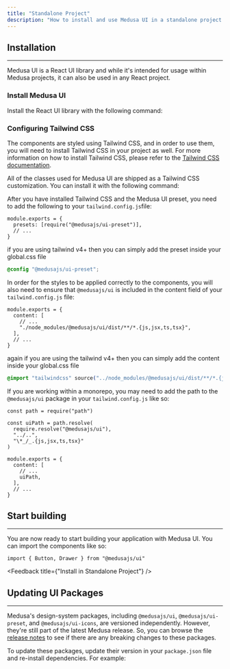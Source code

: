 ```yaml
---
title: "Standalone Project"
description: "How to install and use Medusa UI in a standalone project."
---
```


## Installation

---

Medusa UI is a React UI library and while it's intended for usage within Medusa projects, it can also be used in any React project.

### Install Medusa UI

Install the React UI library with the following command:

<PackageInstall packageName="@medusajs/ui" />

### Configuring Tailwind CSS

The components are styled using Tailwind CSS, and in order to use them, you will need to install Tailwind CSS in your project as well.
For more information on how to install Tailwind CSS, please refer to the [Tailwind CSS documentation](https://tailwindcss.com/docs/installation).

All of the classes used for Medusa UI are shipped as a Tailwind CSS customization.
You can install it with the following command:

<PackageInstall packageName="@medusajs/ui-preset" devDependency />

After you have installed Tailwind CSS and the Medusa UI preset, you need to add the following to your `tailwind.config.js`file:

```tsx
module.exports = {
  presets: [require("@medusajs/ui-preset")],
  // ...
}
```

if you are using tailwind v4+ then you can simply add the preset inside your global.css file 

```css
@config "@medusajs/ui-preset";
```


In order for the styles to be applied correctly to the components, you will also need to ensure that
`@medusajs/ui` is included in the content field of your `tailwind.config.js` file:

```tsx
module.exports = {
  content: [
    // ...
    "./node_modules/@medusajs/ui/dist/**/*.{js,jsx,ts,tsx}",
  ],
  // ...
}
```

again if you are using the tailwind v4+ then you can simply add the content inside your global.css file 

```css
@import "tailwindcss" source("../node_modules/@medusajs/ui/dist/**/*.{js,jsx,ts,tsx}");
```

If you are working within a monorepo, you may need to add the path to the `@medusajs/ui` package in your `tailwind.config.js` like so:

```tsx
const path = require("path")

const uiPath = path.resolve(
  require.resolve("@medusajs/ui"),
  "../..",
  "\*_/_.{js,jsx,ts,tsx}"
)

module.exports = {
  content: [
    // ...
    uiPath,
  ],
  // ...
}

```

## Start building

---

You are now ready to start building your application with Medusa UI. You can import the components like so:

```tsx
import { Button, Drawer } from "@medusajs/ui"
```

<Feedback title={"Install in Standalone Project"} />

## Updating UI Packages

---

Medusa's design-system packages, including `@medusajs/ui`, `@medusajs/ui-preset`, and `@medusajs/ui-icons`, are versioned independently. However, they're still part of the latest Medusa release. So, you can browse the [release notes](https://github.com/medusajs/medusa/releases) to see if there are any breaking changes to these packages.

To update these packages, update their version in your `package.json` file and re-install dependencies. For example:

<PackageInstall packageName="@medusajs/ui" />
